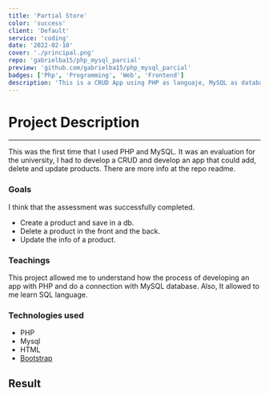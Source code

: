 ```yaml
---
title: 'Partial Store'
color: 'success'
client: 'Default'
service: 'coding'
date: '2022-02-10'
cover: './principal.png'
repo: 'gabrielba15/php_mysql_parcial'
preview: 'github.com/gabrielba15/php_mysql_parcial'
badges: ['Php', 'Programming', 'Web', 'Frontend']
description: 'This is a CRUD App using PHP as languaje, MySQL as database and a CSS framework Bootstrap for a university assessment. This projects was the first time with php and I liked how easy it is to create apps with this language.'
---
```


# Project Description

---

This was the first time that I used PHP and MySQL. It was an evaluation for the university, I had to develop a CRUD and develop an app that could add, delete and update products. There are more info at the repo readme.

### Goals

I think that the assessment was successfully completed.

- Create a product and save in a db.
- Delete a product in the front and the back.
- Update the info of a product.

### Teachings

This project allowed me to understand how the process of developing an app with PHP and do a connection with MySQL database. Also, It allowed to me learn SQL language.

### Technologies used

- PHP
- Mysql
- HTML
- <a href="https://getbootstrap.com">Bootstrap</a>

## Result

